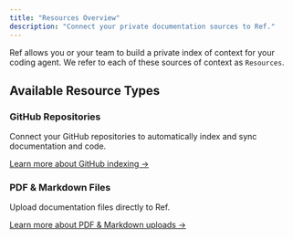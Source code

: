 ```yaml
---
title: "Resources Overview"
description: "Connect your private documentation sources to Ref."
---
```



Ref allows you or your team to build a private index of context for your coding agent. We refer to each of these sources of context as `Resources`.

## Available Resource Types

### GitHub Repositories
Connect your GitHub repositories to automatically index and sync documentation and code. 

[Learn more about GitHub indexing →](/resources/github)

### PDF & Markdown Files
Upload documentation files directly to Ref. 

[Learn more about PDF & Markdown uploads →](/resources/pdf-markdown)


